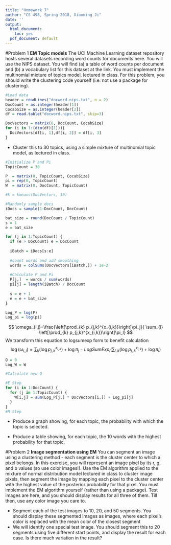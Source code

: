 ```yaml
---
title: "Homework 7"
author: "CS 498, Spring 2018, Xiaoming Ji"
date: ''
output:
  html_document:
    toc: yes
  pdf_document: default
---
```



#Problem 1
**EM Topic models** The UCI Machine Learning dataset repository hosts several datasets recording word counts for documents here. You will use the NIPS dataset. You will find (a) a table of word counts per document and (b) a vocabulary list for this dataset at the link. You must implement the multinomial mixture of topics model, lectured in class. For this problem, you should write the clustering code yourself (i.e. not use a package for clustering).

```r
#Load data
header = readLines("docword.nips.txt", n = 2)
DocCount = as.integer(header[1])
CocabSize = as.integer(header[2])
df = read.table("docword.nips.txt", skip=3)

DocVectors = matrix(0, DocCount, CocabSize)
for (i in 1:(dim(df)[1])){
  DocVectors[df[i, 1],df[i, 2]] = df[i, 3]
}
```

- Cluster this to 30 topics, using a simple mixture of multinomial topic model, as lectured in class.


```r
#Initialize P and Pi
TopicCount = 30

P  = matrix(0, TopicCount, CocabSize)
pi = rep(0, TopicCount)
W  = matrix(0, DocCount, TopicCount)

#k = kmeans(DocVectors, 30)

#Randomly sample docs
iDocs = sample(1:DocCount, DocCount)

bat_size = round(DocCount / TopicCount)
s = 1
e = bat_size

for (j in 1:TopicCount) {
  if (e > DocCount) e = DocCount
  
  iBatch = iDocs[s:e]
  
  #count words and add smoothing
  words = colSums(DocVectors[iBatch,]) + 1e-2
  
  #Calculate P and Pi
  P[j,]  = words / sum(words)
  pi[j] = length(iBatch) / DocCount
  
  s = e + 1
  e = e + bat_size
}

Log_P = log(P)
Log_pi = log(pi)
```

$$
\omega_{i,j}=\frac{\left[\prod_{k} p_{j,k}^{x_{i,k}}\right]\pi_j}{ \sum_{l} \left[\prod_{k} p_{j,k}^{x_{i,k}}\right]\pi_l}
$$
We transform this equation to logsumexp form to benefit calculation
$$
\log(\omega_{i,j})=\sum_{k}(\log p_{j,k}^{x_{i,k}}) + \log\pi_j - LogSumExp_l(\sum_{l,k} (\log p_{j,k}^{x_{i,k}}) + \log\pi_{l})
$$

```r
Q = 0
Log_W = W

#Calculate new Q

#E Step
for (i in 1:DocCount) {
  for (j in 1:TopicCount) {
    W[i,j] = sum(Log_P[j,] * DocVectors[i,]) + Log_pi[j]
  }
}
#M Step

```

- Produce a graph showing, for each topic, the probability with which the topic is selected.

- Produce a table showing, for each topic, the 10 words with the highest probability for that topic.

#Problem 2
**Image segmentation using EM** You can segment an image using a clustering method - each segment is the cluster center to which a pixel belongs. In this exercise, you will represent an image pixel by its r, g, and b values (so use color images!). Use the EM algorithm applied to the mixture of normal distribution model lectured in class to cluster image pixels, then segment the image by mapping each pixel to the cluster center with the highest value of the posterior probability for that pixel. You must implement the EM algorithm yourself (rather than using a package). Test images are here, and you should display results for all three of them. Till then, use any color image you care to.

- Segment each of the test images to 10, 20, and 50 segments. You should display these segmented images as images, where each pixel's color is replaced with the mean color of the closest segment
- We will identify one special test image. You should segment this to 20 segments using five different start points, and display the result for each case. Is there much variation in the result?